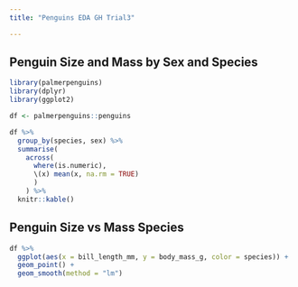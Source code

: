 ```yaml
---
title: "Penguins EDA GH Trial3"

---
```


## Penguin Size and Mass by Sex and Species

```r
library(palmerpenguins)
library(dplyr)
library(ggplot2)

df <- palmerpenguins::penguins
```

```r
df %>%
  group_by(species, sex) %>%
  summarise(
    across(
      where(is.numeric), 
      \(x) mean(x, na.rm = TRUE)
      )
    ) %>%
  knitr::kable()
```

## Penguin Size vs Mass Species

```r
df %>%
  ggplot(aes(x = bill_length_mm, y = body_mass_g, color = species)) +
  geom_point() + 
  geom_smooth(method = "lm")
```